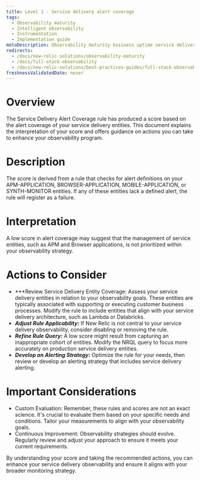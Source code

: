 ```yaml
---
title: Level 1 - Service delivery alert coverage
tags:
  - Observability maturity
  - Intelligent observability
  - Instrumentation
  - Implementation guide
metaDescription: Observability maturity business uptime service delivery alert coverage
redirects:
  - /docs/new-relic-solutions/observability-maturity
  - /docs/full-stack-observability
  - /docs/new-relic-solutions/best-practices-guides/full-stack-observability
freshnessValidatedDate: never
---
```


# Overview

The Service Delivery Alert Coverage rule has produced a score based on the alert coverage of your service delivery entities. This document explains the interpretation of your score and offers guidance on actions you can take to enhance your observability program.

# Description

The score is derived from a rule that checks for alert definitions on your APM-APPLICATION, BROWSER-APPLICATION, MOBILE-APPLICATION, or SYNTH-MONITOR entities. If any of these entities lack a defined alert, the rule will register as a failure.

# Interpretation

A low score in alert coverage may suggest that the management of service entities, such as APM and Browser applications, is not prioritized within your observability strategy.

# Actions to Consider

- ***Review Service Delivery Entity Coverage: Assess your service delivery entities in relation to your observability goals. These entities are typically associated with supporting or executing customer business processes. Modify the rule to include entities that align with your service delivery architecture, such as Lambda or Databricks.
- ***Adjust Rule Applicability:*** If New Relic is not central to your service delivery observability, consider disabling or removing the rule.
- ***Refine Rule Query:*** A low score might result from capturing an inappropriate cohort of entities. Modify the NRQL query to focus more accurately on production service delivery entities.
- ***Develop an Alerting Strategy:*** Optimize the rule for your needs, then review or develop an alerting strategy that includes service delivery alerting.

# Important Considerations

* Custom Evaluation: Remember, these rules and scores are not an exact science. It's crucial to evaluate them based on your specific needs and conditions. Tailor your measurements to align with your observability goals.
* Continuous Improvement: Observability strategies should evolve. Regularly review and adjust your approach to ensure it meets your current requirements.

By understanding your score and taking the recommended actions, you can enhance your service delivery observability and ensure it aligns with your broader monitoring strategy.
